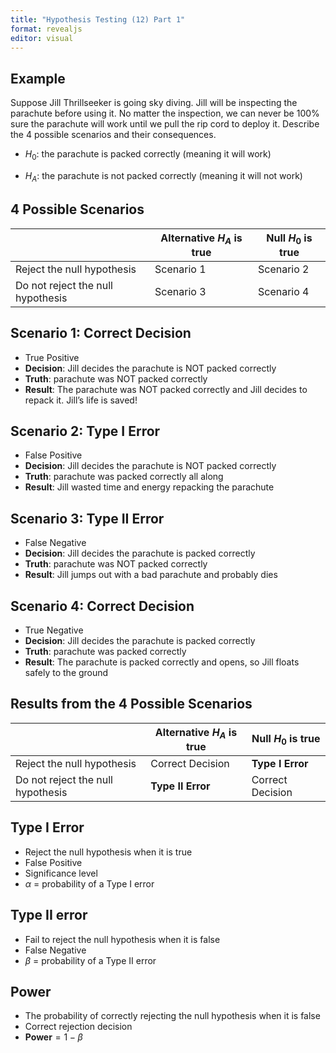 ```yaml
---
title: "Hypothesis Testing (12) Part 1"
format: revealjs
editor: visual
---
```



## Example

Suppose Jill Thrillseeker is going sky diving. Jill will be inspecting the parachute before using it. No matter the inspection, we can never be 100% sure the parachute will work until we pull the rip cord to deploy it. Describe the 4 possible scenarios and their consequences.

-   $H_0:$ the parachute is packed correctly (meaning it will work)

-   $H_A:$ the parachute is not packed correctly (meaning it will not work)


## 4 Possible Scenarios 

|    |Alternative $H_A$ is true |Null $H_0$ is true|
|----|---------|---------|
|Reject the null hypothesis|Scenario 1|Scenario 2 |
|Do not reject the null hypothesis| Scenario 3|Scenario 4|  


## Scenario 1: Correct Decision

-   True Positive
-   **Decision**: Jill decides the parachute is NOT packed correctly
-   **Truth**: parachute was NOT packed correctly
-   **Result**: The parachute was NOT packed correctly and Jill decides to repack it. Jill's life is saved!


## Scenario 2: Type I Error

-   False Positive
-   **Decision**: Jill decides the parachute is NOT packed correctly
-   **Truth**: parachute was packed correctly all along
-   **Result**: Jill wasted time and energy repacking the parachute


## Scenario 3: Type II Error

-   False Negative 
-   **Decision**: Jill decides the parachute is packed correctly
-   **Truth**: parachute was NOT packed correctly
-   **Result**: Jill jumps out with a bad parachute and probably dies


## Scenario 4: Correct Decision

-   True Negative
-   **Decision**: Jill decides the parachute is packed correctly
-   **Truth**: parachute was packed correctly
-   **Result**: The parachute is packed correctly and opens, so Jill floats safely to the ground


## Results from the 4 Possible Scenarios 

|    |Alternative $H_A$ is true |Null $H_0$ is true|
|----|---------|---------|
|Reject the null hypothesis|Correct Decision|**Type I Error**|
|Do not reject the null hypothesis|**Type II Error**|Correct Decision|  

## Type I Error

-   Reject the null hypothesis when it is true 
-   False Positive
-   Significance level
-   $\alpha$ = probability of a Type I error

## Type II error 

-   Fail to reject the null hypothesis when it is false
-   False Negative
-   $\beta$ = probability of a Type II error

## Power

-   The probability of correctly rejecting the null hypothesis when it is false 
-   Correct rejection decision
-   $\textbf{Power} = 1 - \beta$


